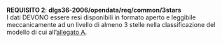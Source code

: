 ::: {#req-2 .callout-important appearance="simple" icon=false}
[**REQUISITO 2**]{.testo-rosso}: **dlgs36-2006/opendata/req/common/3stars**<br>
I dati DEVONO essere resi disponibili in formato aperto e leggibile meccanicamente ad un livello di almeno 3 stelle nella classificazione del modello di cui all'[allegato A](allegato-A.qmd).
:::
